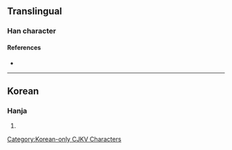 {{character info}}
==Translingual==

===Han character===
{{Han char|rn=5|rad=乙|as=02|sn=3|four=10717|canj=MNN|ids=⿱丁乙}}

====References====
* {{Han ref|kx=0084.051|dkj=|dj=|hdz=|uh=3409|ud=13321|bh=|bd=}}

----

==Korean==

===Hanja===
{{ko-hanja|hangeul=절|rv=jeol|mr=chŏl|y=cel}}

# {{rfdef|ko|sort=乙02}}

[[Category:Korean-only CJKV Characters]]